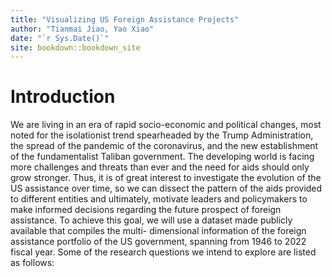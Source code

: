 ```yaml
--- 
title: "Visualizing US Foreign Assistance Projects"
author: "Tianmai Jiao, Yao Xiao"
date: "`r Sys.Date()`"
site: bookdown::bookdown_site
---
```


# Introduction

We are living in an era of rapid socio-economic and political changes, most noted for the isolationist trend spearheaded by the Trump Administration, the spread of the pandemic of the coronavirus, and the new establishment of the fundamentalist Taliban government. The developing world is facing more challenges and threats than ever and the need for aids should only grow stronger. Thus, it is of great interest to investigate the evolution of the US assistance over time, so we can dissect the pattern of the aids provided to different entities and ultimately, motivate leaders and policymakers to make informed decisions regarding the future prospect of foreign assistance. To achieve this goal, we will use a dataset made publicly available that compiles the multi- dimensional information of the foreign assistance portfolio of the US government, spanning from 1946 to 2022 fiscal year. Some of the research questions we intend to explore are listed as follows:

